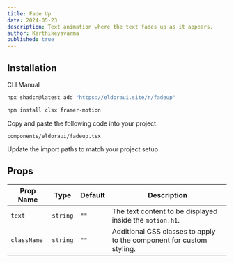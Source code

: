 ```yaml
---
title: Fade Up
date: 2024-05-23
description: Text animation where the text fades up as it appears.
author: Karthikeyavarma
published: true
---
```


<ComponentPreview name="fadeupdemo" />

## Installation

<Tabs defaultValue="cli">

<TabsList>
  <TabsTrigger value="cli">CLI</TabsTrigger>
  <TabsTrigger value="manual">Manual</TabsTrigger>
</TabsList>
<TabsContent value="cli">

```bash
npx shadcn@latest add "https://eldoraui.site/r/fadeup"
```

</TabsContent>

<TabsContent value="manual">

<Steps>

<Step>

```bash
npm install clsx framer-motion
```

</Step>

<Step>Copy and paste the following code into your project.</Step>

`components/eldoraui/fadeup.tsx`

<ComponentSource name="fadeup" />

<Step>Update the import paths to match your project setup.</Step>

</Steps>
</TabsContent>

</Tabs>



## Props

| Prop Name   | Type     | Default | Description                                                          |
| ----------- | -------- | ------- | -------------------------------------------------------------------- |
| `text`      | `string` | `""`    | The text content to be displayed inside the `motion.h1`.             |
| `className` | `string` | `""`    | Additional CSS classes to apply to the component for custom styling. |
